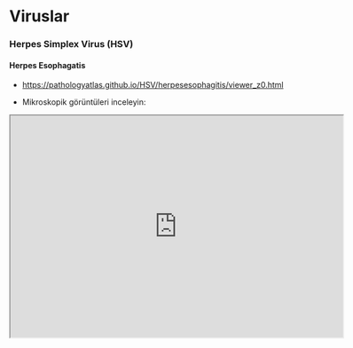 # Viruslar

### Herpes Simplex Virus (HSV)

#### Herpes Esophagatis

-   <https://pathologyatlas.github.io/HSV/herpesesophagitis/viewer_z0.html>

-   Mikroskopik görüntüleri inceleyin:

<iframe src="https://pathologyatlas.github.io/HSV/herpesesophagitis/viewer_z0.html" width="600px" height="400px">

</iframe>
